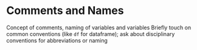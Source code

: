 # Comments and Names

Concept of comments, naming of variables and variables
Briefly touch on common conventions (like `df` for dataframe); ask about disciplinary conventions for abbreviations or naming
